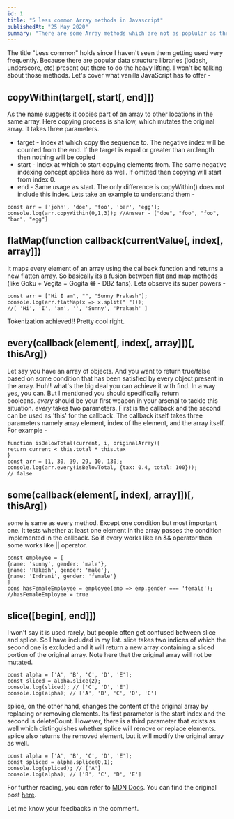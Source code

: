 ```yaml
---
id: 1
title: "5 less common Array methods in Javascript"
publishedAt: "25 May 2020"
summary: "There are some Array methods which are not as poplular as their siblings. Rare but powerful. Want to explore?"
---
```


The title "Less common" holds since I haven't seen them getting used very frequently. Because there are popular data structure libraries (lodash, underscore, etc) present out there to do the heavy lifting. I won't be talking about those methods. Let's cover what vanilla JavaScript has to offer -

## copyWithin(target[, start[, end]])
As the name suggests it copies part of an array to other locations in the same array. Here copying process is shallow, which mutates the original array. It takes three parameters. 
- target - Index at which copy the sequence to. The negative index will be counted from the end. If the target is equal or greater than arr.length then nothing will be copied
- start - Index at which to start copying elements from. The same negative indexing concept applies here as well. If omitted then copying will start from index 0.
- end - Same usage as start. The only difference is copyWithin() does not include this index.
Lets take an example to understand them -
```
const arr = ['john', 'doe', 'foo', 'bar', 'egg'];
console.log(arr.copyWithin(0,1,3)); //Answer - ["doe", "foo", "foo", "bar", "egg"]
```

## flatMap(function callback(currentValue[, index[, array]])
It maps every element of an array using the callback function and returns a new flatten array. So basically its a fusion between flat and map methods (like Goku + Vegita = Gogita 😁 - DBZ fans). Lets observe its super powers -
```
const arr = ["Hi I am", "", "Sunny Prakash"];
console.log(arr.flatMap(x => x.split(" ")));
//[ 'Hi', 'I', 'am', '', 'Sunny', 'Prakash' ]
```
Tokenization achieved!! Pretty cool right.

## every(callback(element[, index[, array]])[, thisArg])
Let say you have an array of objects. And you want to return true/false based on some condition that has been satisfied by every object present in the array. Huh!! what's the big deal you can achieve it with find. In a way yes, you can. But I mentioned you should specifically return booleans. *every* should be your first weapon in your arsenal to tackle this situation. *every* takes two parameters. First is the callback and the second can be used as 'this' for the callback. The callback itself takes three parameters namely array element, index of the element, and the array itself. For example -
```
function isBelowTotal(current, i, originalArray){
return current < this.total * this.tax
}
const arr = [1, 30, 39, 29, 10, 130];
console.log(arr.every(isBelowTotal, {tax: 0.4, total: 100}));
// false
```

## some(callback(element[, index[, array]])[, thisArg])
some is same as every method. Except one condition but most important one. It tests whether at least one element in the array passes the condition implemented in the callback. So if every works like an && operator then some works like || operator.
```
const employee = [
{name: 'sunny', gender: 'male'},
{name: 'Rakesh', gender: 'male'},
{name: 'Indrani', gender: 'female'}
]
cons hasFemaleEmployee = employee(emp => emp.gender === 'female');
//hasFemaleEmployee = true
```

## slice([begin[, end]])
I won't say it is used rarely, but people often get confused between slice and splice. So I have included in my list. slice takes two indices of which the second one is excluded and it will return a new array containing a sliced portion of the original array. Note here that the original array will not be mutated.
```
const alpha = ['A', 'B', 'C', 'D', 'E'];
const sliced = alpha.slice(2);
console.log(sliced); // ['C', 'D', 'E']
console.log(alpha); // ['A', 'B', 'C', 'D', 'E']
```

splice, on the other hand, changes the content of the original array by replacing or removing elements. Its first parameter is the start index and the second is deleteCount. However, there is a third parameter that exists as well which distinguishes whether splice will remove or replace elements. splice also returns the removed element, but it will modify the original array as well.
```
const alpha = ['A', 'B', 'C', 'D', 'E'];
const spliced = alpha.splice(0,1);
console.log(spliced); // ['A']
console.log(alpha); // ['B', 'C', 'D', 'E']
```
For further reading, you can refer to [MDN Docs](https://developer.mozilla.org/en-US/docs/Web/JavaScript/Reference/Global_Objects/Array). You can find the original post [here](https://suprdev.netlify.app/blog/array-methods).

Let me know your feedbacks in the comment.